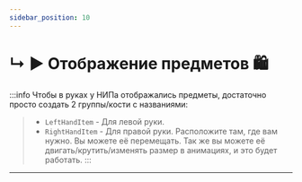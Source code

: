 ```yaml
---
sidebar_position: 10
---
```


# ↳ ▶ Отображение предметов 🛍️

:::info Чтобы в руках у НИПа отображались предметы, достаточно просто создать 2 группы/кости с названиями:
> - `LeftHandItem` - Для левой руки.
> - `RightHandItem` - Для правой руки.
Расположите там, где вам нужно. Вы можете её перемещать.
Так же вы можете её двигать/крутить/изменять размер в анимациях, и это будет работать.
:::

---

